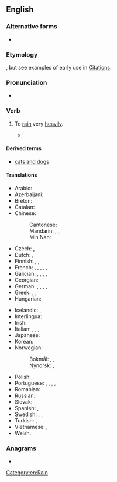 ==English==

===Alternative forms===
* {{alter|en|rain dogs and cats||rare}}

===Etymology===
{{unk|en}}, but see examples of early use in [[:Citations:rain cats and dogs#Etymology|Citations]].

===Pronunciation===
* {{audio|en|En-au-rain cats and dogs.ogg|Audio (AU)}}

===Verb===
{{en-verb|head=[[rain]] [[cats and dogs]]|*}}

# {{lb|en|idiomatic|impersonal}} To [[rain]] very [[heavily]].
#: {{syn|en|bucket|bucket down|chuck it down|come down cats and dogs|rain buckets|rain pitchforks|pelt|piss down|q8=vulgar|piss it down|q9=vulgar|pour|pour cats and dogs|storm cats and dogs|stream|teem|}}
#* {{seeCites|en}}

====Derived terms====
* [[cats and dogs]]

====Translations====
{{trans-top|to rain very heavily}}
* Arabic: {{t|ar|أَمْطَرَ بِغَزَارَة|tr=ʾamṭara bi-ḡazāra}}
* Azerbaijani: {{t|az|tut ucundan, göyə çıx}}
* Breton: {{t|br|Gwelet a ran da gazh er jardin}}
* Catalan: {{t+|ca|ploure a bots i barrals}}
* Chinese:
*: Cantonese: {{t+|yue|落狗屎|tr=lok6 gau2 si2}}
*: Mandarin: {{t+|cmn|傾盆大雨|sc=Hani}}, {{t+|cmn|倾盆大雨|tr=qīngpéndàyǔ|sc=Hani}}, {{t+|cmn|暴雨如注|tr=bàoyǔrúzhù}}
*: Min Nan: {{t+|nan|㴙㴙落|tr=tsa̍p-tsa̍p-lo̍h}}
* Czech: {{t+|cs|lít jako z konve}}, {{t|cs|padat trakaře}}
* Dutch: {{t+|nl|pijpenstelen regenen}}, {{t|nl|regenen dat het giet}}
* Finnish: {{t|fi|sataa kaatamalla}}, {{t|fi|sataa äkäisiä ämmiä äkeet selässä}}, {{t|fi|sataa kuin saavista kaataen}}
* French: {{t+|fr|pleuvoir des cordes}}, {{t+|fr|pleuvoir à verse}}, {{t+|fr|pleuvoir des hallebardes}}, {{t+|fr|pleuvoir comme vache qui pisse}}, {{qualifier|Québec}} {{t+|fr|pleuvoir à boire debout}}, {{qualifier|Belgium}} {{t+|fr|dracher}}
* Galician: {{t|gl|arroiar}}, {{t|gl|diluviar}}, {{t|gl|chover a chuzos}}, {{t+|gl|chover a cachón}}, {{t|gl|chover a Deus dar auga}}
* Georgian: {{t|ka|კოკისპირული წვიმა}}
* German: {{t+|de|Bindfäden regnen}}, {{t+|de|in Strömen regnen}}, {{t|de|aus allen Kannen gießen}}, {{t|de|aus allen Kannen schütten}}, {{t|de|es schüttet wie aus Eimern}}
* Greek: {{t|el|βρέχει με το τουλούμι}}, {{t|el|ρίχνει καρεκλοπόδαρα}}, {{t|el|ρίχνει καντάρια}}
* Hungarian: {{t|hu|zuhog, mintha dézsából öntenék}}
{{trans-mid}}
* Icelandic: {{t|is|vera mígandi rigning}}, {{t|is|rigna eldi og brennisteini}}
* Interlingua: {{t|ia|[[pluver]] [[torrentialmente]]}}
* Irish: {{t|ga|sceana gréasaí a chur}}
* Italian: {{t|it|piovere a catinelle}}, {{t+|it|diluviare}}, {{t+|it|scrosciare}}, {{t|it|piovere come Dio la manda}}
* Japanese: {{t|ja|土砂降りになる|tr=どしゃぶりになる, doshaburi ni naru}}
* Korean: {{t|ko|비-가 억수-같이 쏟아진다}}
* Norwegian:
*: Bokmål: {{t+|nb|høljeregne}}, {{t+|nb|høljregne}}, {{t|nb|regne sinte kjerringer|lit=rain mad hags}}
*: Nynorsk: {{t|nn|høljeregne}}, {{t|nn|ausregne}}
* Polish: {{t+|pl|lać jak z cebra}}
* Portuguese: {{t|pt|o céu vir abaixo}}, {{t+|pt|chover a cântaros}} {{qualifier|Portugal}}, {{t|pt|chover a potes}} {{qualifier|Portugal}}, {{t|pt|[[cair]] [[um]] [[toró]]}} {{qualifier|Brazil}}, {{t|pt|chover canivetes}} {{qualifier|Brazil}}
* Romanian: {{t|ro|ploua cu găleata}}
* Russian: {{t|ru|лить как из ведра́}}
* Slovak: {{t|sk|liať ako z krhly}}
* Spanish: {{t+|es|llover a cántaros}}, {{t+|es|llover a mares}}
* Swedish: {{t+|sv|ösregna}}, {{t+|sv|spöregna}}, {{t+|sv|stå som spön i backen}}
* Turkish: {{t|tr|bardaktan boşalırcasına yağmak}}, {{t|tr|şakır şakır  yağmur}}
* Vietnamese: {{t|vi|([[trời]]) [[mưa]] [[xối xả]]}}, {{t|vi|([[trời]]) [[mưa như trút]]}}
* Welsh: {{t+|cy|bwrw hen wragedd â ffyn}}
{{trans-bottom}}

===Anagrams===
* {{anagrams|en|a=aaacddginnorsst|rain dogs and cats}}

[[Category:en:Rain]]